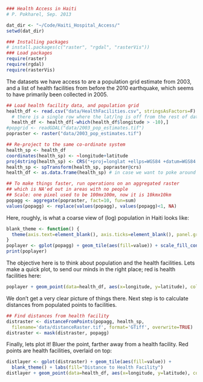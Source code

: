```r
### Health Access in Haiti
# P. Pokharel, Sep. 2013

dat_dir <- "~/Code/Haiti_Hospital_Access/"
setwd(dat_dir)

### Installing packages
# install.packages(c("raster", "rgdal", "rasterVis"))
### Load packages
require(raster)
require(rgdal)
require(rasterVis)
```

The datasets we have access to are a population grid estimate from 2003, and a list of health facilities from before the 2010 earthquake, which seems to have primarily been collected in 2005.

```r
## Load health facility data, and population grid
health_df <- read.csv("data/HealthFacilities.csv", stringsAsFactors=F)
  # there is a single row where the lat/lng is off from the rest of dataset; remove it
  health_df <- health_df[-which(health_df$longitude > -10),]
#popgrid <- readGDAL("data/2003_pop_estimates.tif")
popraster <- raster("data/2003_pop_estimates.tif")

## Re-project to the same co-ordinate system
health_sp <- health_df
coordinates(health_sp) <- ~longitude+latitude
proj4string(health_sp) <- CRS("+proj=longlat +ellps=WGS84 +datum=WGS84 +no_defs")
health_sp <- spTransform(health_sp, popraster@crs)
health_df <- as.data.frame(health_sp) # in case we want to poke around a normal df

## To make things faster, run operations on an aggregated raster
## which is NA'ed out in areas with no people
## Scale: one pixel used to be 100mx100m, now it is 10kmx10km
popagg <- aggregate(popraster, fact=10, fun=sum)
values(popagg) <- replace(values(popagg), values(popagg)<1, NA)
```

Here, roughly, is what a coarse view of (log) population in Haiti looks like:

```r
blank_theme <- function() {
  theme(axis.text=element_blank(), axis.ticks=element_blank(), panel.grid=element_blank(), axis.title=element_blank())
}
poplayer <- gplot(popagg) + geom_tile(aes(fill=value)) + scale_fill_continuous(trans='log10') + blank_theme() + labs(fill="Log Population\n(per 10km^2 cell)")
print(poplayer)
```

The objective here is to think about population and the health facilities. Lets make a quick plot, to send our minds in the right place; red is health facilities here:
```r
poplayer + geom_point(data=health_df, aes(x=longitude, y=latitude), color='red', alpha=0.5)
```


We don't get a very clear picture of things there. Next step is to calculate distances from populated points to facilities.
```r
## Find distances from health facility
distraster <- distanceFromPoints(popagg, health_sp, 
  filename='data/distanceRaster.tif', format='GTiff', overwrite=TRUE)
distraster <- mask(distraster, popagg)
```

Finally, lets plot it! 
Bluer the point, farther away from a health facility. Red points are health facilities, overlaid on top:
```r
distlayer <- gplot(distraster) + geom_tile(aes(fill=value)) +
  blank_theme() + labs(fill="Distance to Health Facility")
distlayer + geom_point(data=health_df, aes(x=longitude, y=latitude), color='red', alpha=0.5)
```




